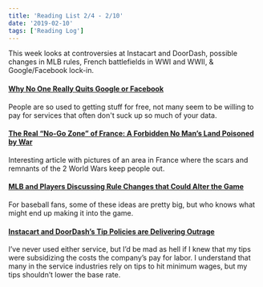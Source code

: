 ```yaml
---
title: 'Reading List 2/4 - 2/10'
date: '2019-02-10'
tags: ['Reading Log']
---
```


This week looks at controversies at Instacart and DoorDash, possible changes in MLB rules, French battlefields in WWI and WWII, &amp; Google/Facebook lock-in.

#### [Why No One Really Quits Google or Facebook](https://techcrunch.com/2019/02/04/why-no-one-really-quits-google-or-facebook/)

People are so used to getting stuff for free, not many seem to be willing to pay for services that often don't suck up so much of your data.

#### [The Real “No-Go Zone” of France: A Forbidden No Man’s Land Poisoned by War](https://www.messynessychic.com/2015/05/26/the-real-no-go-zone-of-france-a-forbidden-no-mans-land-poisoned-by-war/)

Interesting article with pictures of an area in France where the scars and remnants of the 2 World Wars keep people out.

#### [MLB and Players Discussing Rule Changes that Could Alter the Game](http://www.espn.com/mlb/story/_/id/25935056/mlb-players-discussing-rule-changes-alter-game)

For baseball fans, some of these ideas are pretty big, but who knows what might end up making it into the game.

#### [Instacart and DoorDash’s Tip Policies are Delivering Outrage](https://www.nytimes.com/2019/02/06/technology/instacart-doordash-tipping-deliveries.html)

I’ve never used either service, but I’d be mad as hell if I knew that my tips were subsidizing the costs the company’s pay for labor. I understand that many in the service industries rely on tips to hit minimum wages, but my tips shouldn’t lower the base rate.

